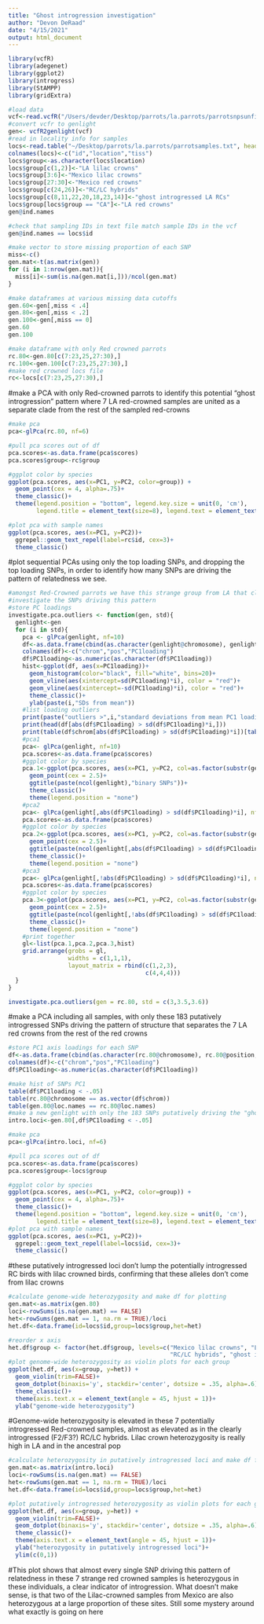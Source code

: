 ```yaml
---
title: "Ghost introgression investigation"
author: "Devon DeRaad"
date: "4/15/2021"
output: html_document
---
```


```r
library(vcfR)
library(adegenet)
library(ggplot2)
library(introgress)
library(StAMPP)
library(gridExtra)

#load data
vcf<-read.vcfR("/Users/devder/Desktop/parrots/la.parrots/parrotsnpsunfiltered.vcf")
#convert vcfr to genlight
gen<- vcfR2genlight(vcf)
#read in locality info for samples
locs<-read.table("~/Desktop/parrots/la.parrots/parrotsamples.txt", header=T, sep="\t")
colnames(locs)<-c("id","location","tiss")
locs$group<-as.character(locs$location)
locs$group[c(1,2)]<-"LA lilac crowns"
locs$group[3:6]<-"Mexico lilac crowns"
locs$group[27:30]<-"Mexico red crowns"
locs$group[c(24,26)]<-"RC/LC hybrids"
locs$group[c(8,11,22,20,18,23,14)]<-"ghost introgressed LA RCs"
locs$group[locs$group == "CA"]<-"LA red crowns"
gen@ind.names

#check that sampling IDs in text file match sample IDs in the vcf
gen@ind.names == locs$id

#make vector to store missing proportion of each SNP
miss<-c()
gen.mat<-t(as.matrix(gen))
for (i in 1:nrow(gen.mat)){
  miss[i]<-sum(is.na(gen.mat[i,]))/ncol(gen.mat)
}

#make dataframes at various missing data cutoffs
gen.60<-gen[,miss < .4]
gen.80<-gen[,miss < .2]
gen.100<-gen[,miss == 0]
gen.60
gen.100

#make dataframe with only Red crowned parrots
rc.80<-gen.80[c(7:23,25,27:30),]
rc.100<-gen.100[c(7:23,25,27:30),]
#make red crowned locs file
rc<-locs[c(7:23,25,27:30),]
```

#make a PCA with only Red-crowned parrots to identify this potential "ghost introgression" pattern where 7 LA red-crowned samples are united as a separate clade from the rest of the sampled red-crowns
```r
#make pca
pca<-glPca(rc.80, nf=6)

#pull pca scores out of df
pca.scores<-as.data.frame(pca$scores)
pca.scores$group<-rc$group

#ggplot color by species
ggplot(pca.scores, aes(x=PC1, y=PC2, color=group)) +
  geom_point(cex = 4, alpha=.75)+
  theme_classic()+
  theme(legend.position = "bottom", legend.key.size = unit(0, 'cm'),
        legend.title = element_text(size=8), legend.text = element_text(size=6.5))

#plot pca with sample names
ggplot(pca.scores, aes(x=PC1, y=PC2))+
  ggrepel::geom_text_repel(label=rc$id, cex=3)+
  theme_classic()

```

#plot sequential PCAs using only the top loading SNPs, and dropping the top loading SNPs, in order to identify how many SNPs are driving the pattern of relatedness we see.
```r
#amongst Red-Crowned parrots we have this strange group from LA that clusters away from everything else
#investigate the SNPs driving this pattern
#store PC loadings
investigate.pca.outliers <- function(gen, std){
  genlight<-gen
  for (i in std){
    pca <- glPca(genlight, nf=10)
    df<-as.data.frame(cbind(as.character(genlight@chromosome), genlight@position, pca$loadings[,1]))
    colnames(df)<-c("chrom","pos","PC1loading")
    df$PC1loading<-as.numeric(as.character(df$PC1loading))
    hist<-ggplot(df, aes(x=PC1loading))+
      geom_histogram(color="black", fill="white", bins=20)+
      geom_vline(aes(xintercept=sd(PC1loading)*i), color = "red")+
      geom_vline(aes(xintercept=-sd(PC1loading)*i), color = "red")+
      theme_classic()+
      ylab(paste(i,"SDs from mean"))
    #list loading outliers
    print(paste("outliers >",i,"standard deviations from mean PC1 loading"))
    print(head(df[abs(df$PC1loading) > sd(df$PC1loading)*i,]))
    print(table(df$chrom[abs(df$PC1loading) > sd(df$PC1loading)*i])[table(df$chrom[abs(df$PC1loading) > sd(df$PC1loading)*i]) > 0])
    #pca1
    pca<- glPca(genlight, nf=10)
    pca.scores<-as.data.frame(pca$scores)
    #ggplot color by species
    pca.1<-ggplot(pca.scores, aes(x=PC1, y=PC2, col=as.factor(substr(genlight$ind.names, 1,3)))) +
      geom_point(cex = 2.5)+
      ggtitle(paste(ncol(genlight),"binary SNPs"))+
      theme_classic()+
      theme(legend.position = "none")
    #pca2
    pca<- glPca(genlight[,abs(df$PC1loading) > sd(df$PC1loading)*i], nf=10)
    pca.scores<-as.data.frame(pca$scores)
    #ggplot color by species
    pca.2<-ggplot(pca.scores, aes(x=PC1, y=PC2, col=as.factor(substr(genlight$ind.names, 1,3)))) +
      geom_point(cex = 2.5)+
      ggtitle(paste(ncol(genlight[,abs(df$PC1loading) > sd(df$PC1loading)*i]),"strongest PC1 loading SNPs"))+
      theme_classic()+
      theme(legend.position = "none")
    #pca3
    pca<- glPca(genlight[,!abs(df$PC1loading) > sd(df$PC1loading)*i], nf=10)
    pca.scores<-as.data.frame(pca$scores)
    #ggplot color by species
    pca.3<-ggplot(pca.scores, aes(x=PC1, y=PC2, col=as.factor(substr(genlight$ind.names, 1,3)))) +
      geom_point(cex = 2.5)+
      ggtitle(paste(ncol(genlight[,!abs(df$PC1loading) > sd(df$PC1loading)*i]),"remaining SNPs"))+
      theme_classic()+
      theme(legend.position = "none")
    #print together
    gl<-list(pca.1,pca.2,pca.3,hist)
    grid.arrange(grobs = gl,
                 widths = c(1,1,1),
                 layout_matrix = rbind(c(1,2,3),
                                       c(4,4,4)))
  }
}

investigate.pca.outliers(gen = rc.80, std = c(3,3.5,3.6))

```


#make a PCA including all samples, with only these 183 putatively introgressed SNPs driving the pattern of structure that separates the 7 LA red crowns from the rest of the red crowns
```r
#store PC1 axis loadings for each SNP
df<-as.data.frame(cbind(as.character(rc.80@chromosome), rc.80@position, pca$loadings[,1]))
colnames(df)<-c("chrom","pos","PC1loading")
df$PC1loading<-as.numeric(as.character(df$PC1loading))

#make hist of SNPs PC1 
table(df$PC1loading < -.05)
table(rc.80@chromosome == as.vector(df$chrom))
table(gen.80@loc.names == rc.80@loc.names)
#make a new genlight with only the 183 SNPs putatively driving the "ghost introgression" pattern 
intro.loci<-gen.80[,df$PC1loading < -.05]

#make pca
pca<-glPca(intro.loci, nf=6)

#pull pca scores out of df
pca.scores<-as.data.frame(pca$scores)
pca.scores$group<-locs$group

#ggplot color by species
ggplot(pca.scores, aes(x=PC1, y=PC2, color=group)) +
  geom_point(cex = 4, alpha=.75)+
  theme_classic()+
  theme(legend.position = "bottom", legend.key.size = unit(0, 'cm'),
        legend.title = element_text(size=8), legend.text = element_text(size=6.5))
#plot pca with sample names
ggplot(pca.scores, aes(x=PC1, y=PC2))+
  ggrepel::geom_text_repel(label=locs$id, cex=3)+
  theme_classic()


```

#these putatively introgressed loci don't lump the potentially introgressed RC birds with lilac crowned birds, confirming that these alleles don't come from lilac crowns

```r
#calculate genome-wide heterozygosity and make df for plotting
gen.mat<-as.matrix(gen.80)
loci<-rowSums(is.na(gen.mat) == FALSE)
het<-rowSums(gen.mat == 1, na.rm = TRUE)/loci
het.df<-data.frame(id=locs$id,group=locs$group,het=het)

#reorder x axis
het.df$group <- factor(het.df$group, levels=c("Mexico lilac crowns", "LA lilac crowns", "Mexico red crowns", "LA red crowns",
                                              "RC/LC hybrids", "ghost introgressed LA RCs"))
#plot genome-wide heterozygosity as violin plots for each group
ggplot(het.df, aes(x=group, y=het)) + 
  geom_violin(trim=FALSE)+
  geom_dotplot(binaxis='y', stackdir='center', dotsize = .35, alpha=.6)+
  theme_classic()+
  theme(axis.text.x = element_text(angle = 45, hjust = 1))+
  ylab("genome-wide heterozygosity")
```

#Genome-wide heterozygosity is elevated in these 7 potentially introgressed Red-crowned samples, almost as elevated as in the clearly introgressed (F2/F3?) RC/LC hybrids. Lilac crown heterozygosity is really high in LA and in the ancestral pop
```r
#calculate heterozygosity in putatively introgressed loci and make df for plotting
gen.mat<-as.matrix(intro.loci)
loci<-rowSums(is.na(gen.mat) == FALSE)
het<-rowSums(gen.mat == 1, na.rm = TRUE)/loci
het.df<-data.frame(id=locs$id,group=locs$group,het=het)

#plot putatively introgressed heterozygosity as violin plots for each group
ggplot(het.df, aes(x=group, y=het)) + 
  geom_violin(trim=FALSE)+
  geom_dotplot(binaxis='y', stackdir='center', dotsize = .35, alpha=.6)+
  theme_classic()+
  theme(axis.text.x = element_text(angle = 45, hjust = 1))+
  ylab("heterozygosity in putatively introgressed loci")+
  ylim(c(0,1))
```

#This plot shows that almost every single SNP driving this pattern of relatedness in these 7 strange red crowned samples is heterozygous in these individuals, a clear indicator of introgression. What doesn't make sense, is that two of the Lilac-crowned samples from Mexico are also heterozygous at a large proportion of these sites. Still some mystery around what exactly is going on here


